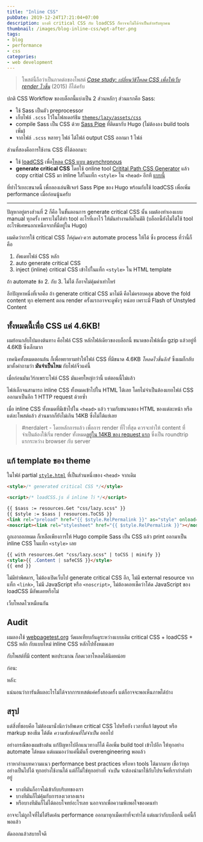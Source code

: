 ```yaml
---
title: "Inline CSS"
pubDate: 2019-12-24T17:21:04+07:00
description: บางที critical CSS กับ loadCSS ก็อาจจะไม่ได้จำเป็นสำหรับทุกคน
thumbnail: /images/blog-inline-css/wpt-after.png
tags:
- blog
- performance
- css
categories:
- web development
---
```


> โพสต์นี้ถือว่าเป็นภาคต่อของโพสต์ [_Case study: เปลี่ยนวิธีโหลด CSS เพื่อให้เว็บ render ไวขึ้น_](https://armno.in.th/2015/05/04/use-loadcss-to-improve-rendering-performance/) (2015) ก็ได้ครับ

ปกติ CSS Workflow ของบล็อกนี้แบ่งเป็น 2 ส่วนหลักๆ ส่วนแรกคือ Sass:

- ใช้ Sass เป็นตัว preprocessor
- เก็บไฟล์ `.scss` ไว้ในโฟลเดอร์ธีม [`themes/lazy/assets/css`](https://github.com/armno/blog/tree/master/themes/lazy/assets/css)
- compile Sass เป็น CSS ด้วย [Sass Pipe](https://gohugo.io/hugo-pipes/scss-sass/) ที่ติดมากับ Hugo (ไม่ต้องลง build tools เพิ่ม)
- จากไฟล์ `.scss` หลายๆ ไฟล์ ได้ไฟล์ output CSS ออกมา 1 ไฟล์

ส่วนที่สองคือการใช้งาน CSS ที่ได้ออกมา:

- ใช้ [loadCSS](https://github.com/filamentgroup/loadCSS) เพื่อ[โหลด CSS แบบ asynchronous](https://armno.in.th/2015/05/04/use-loadcss-to-improve-rendering-performance/#3--loadcss--css--asynchronous)
- **generate critical CSS** โดยใช้ online tool [Critital Path CSS Generator](https://jonassebastianohlsson.com/criticalpathcssgenerator/)
แล้ว copy critial CSS มา inline ใส่ในแท็ก `<style>` ใน `<head>` อีกที [แบบนี้](https://github.com/armno/blog/blob/3f55490bb0ac275fa02723f4c112e1e811a96a3a/themes/lazy/layouts/partials/style.html#L2)

<WarningMessage>
ที่ทำไว้เยอะขนาดนี้ เพื่อลองเล่นฟีเจอร์ Sass Pipe ของ Hugo พร้อมกับใช้ loadCSS เพื่อเพิ่ม performance เมื่อก่อนนู้นครับ
</WarningMessage>

---

ปัญหาอยู่ตรงส่วนที่ 2 ก็คือ ในขั้นตอนการ generate critical CSS นั้น ผมต้องทำเองแบบ manual ทุกครั้ง
เพราะไม่ได้ทำ tool อะไรที่เอาไว้ ให้มันทำงานอัตโนมัติ (บล็อกนี้ยังไม่ได้ใช้ tool อะไรพิเศษนอกเหนือจากที่มีอยู่ใน Hugo)

ผมคิดว่าการใช้ critical CSS _ให้คุ้มค่า_ ควร automate process ให้ได้ ซึ่ง process ที่ว่านี้ก็คือ

1. อัพเดทไฟล์ CSS หลัก
2. auto generate critical CSS
3. inject (inline) critical CSS เข้าไปในแท็ก `<style>` ใน HTML template

ถ้า automate ข้อ 2. กับ 3. ไม่ได้ ก็อาจไม่คุ้มค่าเท่าไหร่

อีกปัญหาหนึ่งที่เจอคือ ถ้า generate critical CSS มาไม่ดี คือไม่ครอบคลุม above the fold content ทุก element
ตอน render ครั้งแรกอาจจะดูพังๆ หน่อย เพราะมี Flash of Unstyled Content

## ทั้งหมดนี้เพื่อ CSS แค่ 4.6KB!

ผมย้อนกลับไปมองต้นทาง คือไฟล์ CSS หลักไฟล์เดียวของบล็อกนี้ ขนาดของไฟล์เมื่อ gzip แล้วอยู่ที่ 4.6KB ซึ่งเล็กมาก

เทคนิคทั้งหมดตอนต้น ก็เพื่อพยายามทำให้ไฟล์ CSS ที่มีขนาด 4.6KB _โหลดไวขึ้นอีก!_ ซึ่งผมก็กลับมาตั้งคำถามว่า **มันจำเป็นไหม** กับไฟล์จิ๋วแค่นี้

<Picture src="/images/blog-inline-css/lazy.css.png" alt="lazy.css" />

เมื่อก่อนมันเวิร์กเพราะไฟล์ CSS มันเคยใหญ่กว่านี้ แต่ตอนนี้ไม่แล้ว

ไฟล์เล็กจนสามารถ inline CSS ทั้งหมดเข้าไปใน HTML ได้เลย โดยไม่จำเป็นต้องแยกไฟล์ CSS ออกมาเป็นอีก 1 HTTP request ด้วยซ้ำ

เมื่อ inline CSS ทั้งหมดที่มีเข้าไปใน `<head>` แล้ว รวมกับขนาดของ HTML ของแต่ละหน้า หรือแต่ละโพสต์แล้ว ส่วนมากก็ยังไม่เกิน 14KB ซึ่งไม่ได้แย่เลย

> #nerdalert - โดยหลักการแล้ว เพื่อการ render ที่ไวที่สุด ควรจะทำให้ content ที่จำเป็นต้องใช้เริ่ม render ทั้งหมด[อยู่ใน 14KB ของ request แรก](https://web.dev/extract-critical-css/) ซึ่งเป็น roundtrip แรกระหว่าง browser กับ server

## แก้ template ของ theme

ในไฟล์ partial [`style.html`](https://github.com/armno/blog/blob/master/themes/lazy/layouts/partials/style.html) ที่เป็นส่วนหนึ่งของ `<head>` จากเดิม

```html
<style>/* generated critical CSS */</style>

<script>/* loadCSS.js ที่ inline ไว้ */</script>

{{ $sass := resources.Get "css/lazy.scss" }}
{{ $style := $sass | resources.ToCSS }}
<link rel="preload" href="{{ $style.RelPermalink }}" as="style" onload='this.onload=null;this.rel="stylesheet"'>
<noscript><link rel="stylesheet" href="{{ $style.RelPermalink }}"></noscript>
```

ถูกเอาออกหมด ก็เหลือเพียงการให้ Hugo compile Sass เป็น CSS แล้ว print ออกมาเป็น inline CSS ในแท็ก `<style>` เลย

```html
{{ with resources.Get "css/lazy.scss" | toCSS | minify }}
<style>{{ .Content | safeCSS }}</style>
{{ end }}
```

ไม่มีท่าพิศดาร, ไม่ต้องเปิดเว็บไป generate critical CSS อีก, ไม่มี external resource จากแท็ก `<link>`, ไม่มี JavaScript หรือ `<noscript>`,
ไม่ต้องคอยเช็คว่าโค้ด JavaScript ของ loadCSS มีอัพเดทหรือไม่

เว็บโหลดไวเหมือนกัน

## Audit

ผมลองใช้ [webpagetest.org](https://webpagetest.org/) วัดผลเทียบกันดูระหว่างแบบเดิม critical CSS + loadCSS + CSS หลัก กับแบบใหม่ inline CSS หลักไปทั้งหมดเลย

กับโพสต์ที่มี content พอประมาณ ก็ลดเวลาโหลดได้นิดหน่อย

ก่อน:

<Picture src="/images/blog-inline-css/wpt-before.png" alt="webpagetest.org result: before"/>

หลัง:

<Picture src="/images/blog-inline-css/wpt-after.png" alt="webpagetest.org result: after"/>

แน่นอนว่าการันตีผลอะไรไม่ได้จากการเทสต์แค่ครั้งสองครั้ง
แต่ก็อาจจะพอเห็นภาพได้บ้าง

## สรุป

แต่สิ่งที่ชอบคือ ไม่ต้องมานั่งนึกว่าอัพเดท critical CSS ไปหรือยัง เวลาที่แก้ layout หรือ markup ของธีม
ได้ตัด _ความซับซ้อนที่ไม่จำเป็น_ ออกไป

อย่างกรณีของผมข้างต้น แก้ปัญหาไปอีกแนวทางก็ได้ คือเพิ่ม build tool เข้าไปอีก ให้ทุกอย่าง automate ได้หมด
แต่ผมมองว่าแค่นี้มันก็ overengineering พอแล้ว

เราหาอ่านบทความแนว performance best practices หรือหา tools ได้มากมาย
เชื่อว่าทุกอย่างเป็นไปได้ ทุกอย่างใช้งานได้
แต่ก็ไม่ใช่ทุกอย่างที่ _จำเป็น_ จะต้องนำมาใช้กับโปรเจ็คที่เรากำลังทำอยู่

- บางทีมันก็อาจไม่เข้ากับบริบทของเรา
- บางทีมันก็ไม่คุ้มกับการลงเวลาลงแรง
- หรือบางทีมันก็ไม่ได้ตอบโจทย์อะไรเลย นอกจากเพื่อความพึงพอใจของคนทำ

อาจจะไม่ถูกใจที่ไม่ได้รีดเค้น performance ออกมาทุกเม็ดเท่าที่จะทำได้
แต่ผมว่ากับบล็อกนี้ แค่นี้ก็พอแล้ว

ตัดออกแล้วสบายใจดี
